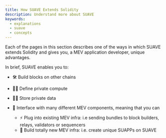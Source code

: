 ```yaml
---
title: How SUAVE Extends Solidity
description: Understand more about SUAVE
keywords:
  - explanations
  - suave
  - concepts
---
```



Each of the pages in this section describes one of the ways in which SUAVE extends Solidity and gives you, a MEV application developer, unique advantages.

<DocCardList />

In brief, SUAVE enables you to:

- 🛠 Build blocks on other chains

- 🧑‍💻 Define private compute

- 🕵️‍♀️ Store private data

- 🧩 Interface with many different MEV components, meaning that you can
    - ⚡ Plug into existing MEV infra: i.e sending bundles to block builders, relays, validators or sequencers
    - 🤖 Build totally new MEV infra: i.e. create unique SUAPPs on SUAVE
